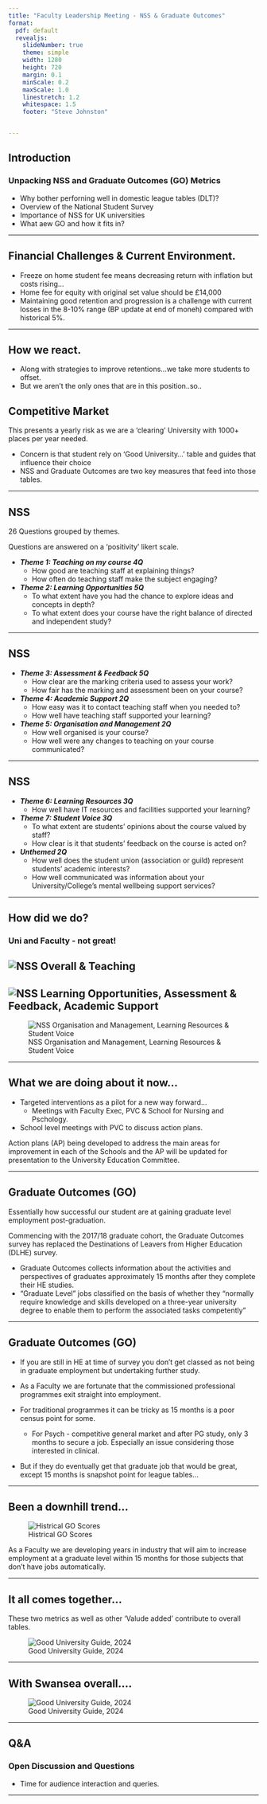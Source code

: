 ```yaml
---
title: "Faculty Leadership Meeting - NSS & Graduate Outcomes"
format: 
  pdf: default
  revealjs: 
    slideNumber: true
    theme: simple
    width: 1280
    height: 720
    margin: 0.1
    minScale: 0.2
    maxScale: 1.0
    linestretch: 1.2
    whitespace: 1.5
    footer: "Steve Johnston"


---
```


## Introduction
### Unpacking NSS and Graduate Outcomes (GO) Metrics

- Why bother perforning well in domestic league tables (DLT)?
- Overview of the National Student Survey
- Importance of NSS for UK universities
- What aew GO and how it fits in?

---

## Financial Challenges & Current Environment.

- Freeze on home student fee means decreasing return with inflation but costs rising…
- Home fee for equity with original set value should be £14,000
- Maintaining good retention and progression is a challenge with current losses in the 8-10% range (BP update at end of moneh) compared with historical 5%.

---

## How we react.

- Along with strategies to improve retentions...we take more students to offset.
- But we aren't the only ones that are in this position..so..

::: {.callout-tip}
# Competitive Market
This presents a yearly risk as we are a 'clearing' University with 1000+ places per year needed.
:::

- Concern is that student rely on 'Good University...' table and guides that influence their choice
- NSS and Graduate Outcomes are two key measures that feed into those tables.

---

## NSS

26 Questions grouped by themes.

Questions are answered on a 'positivity' likert scale.


* ***Theme 1: Teaching on my course 4Q***
  + How good are teaching staff at explaining things?
  + How often do teaching staff make the subject engaging?

* ***Theme 2: Learning Opportunities 5Q***
  + To what extent have you had the chance to explore ideas and concepts in depth?
  + To what extent does your course have the right balance of directed and independent study?
  
---

## NSS

* ***Theme 3: Assessment & Feedback 5Q***
  + How clear are the marking criteria used to assess your work?
  + How fair has the marking and assessment been on your course?
  
* ***Theme 4: Academic Support 2Q***
  + How easy was it to contact teaching staff when you needed to?
  + How well have teaching staff supported your learning?
  
* ***Theme 5: Organisation and Management 2Q***
  + How well organised is your course?
  + How well were any changes to teaching on your course communicated?
  
---

## NSS

* ***Theme 6: Learning Resources 3Q***
  + How well have IT resources and facilities supported your learning?

* ***Theme 7: Student Voice 3Q***
  + To what extent are students' opinions about the course valued by staff?
  + How clear is it that students' feedback on the course is acted on?
  
* ***Unthemed 2Q***
  + How well does the student union (association or guild) represent students' academic interests?
  + How well communicated was information about your University/College's mental wellbeing support services?
  
---

## How did we do?
### Uni and Faculty - not great!

![NSS Overall & Teaching](NSS_IM1.png)
---

![NSS Learning Opportunities, Assessment & Feedback, Academic Support](NSS_IM2.png)
---

![NSS Organisation and Management, Learning Resources & Student Voice](NSS_IM3.png)

---

## What we are doing about it now...

- Targeted interventions as a pilot for a new way forward...
  - Meetings with Faculty Exec, PVC & School for Nursing and Pschology.
- School level meetings with PVC to discuss action plans.

Action plans (AP) being developed to address the main areas for improvement in each of the Schools and the AP will be updated for presentation to the University Education Committee.

---

## Graduate Outcomes (GO)

Essentially how successful our student are at gaining graduate level employment post-graduation.


Commencing with the 2017/18 graduate cohort, the Graduate Outcomes survey has replaced the Destinations of Leavers from Higher Education (DLHE) survey. 

- Graduate Outcomes collects information about the activities and perspectives of graduates approximately 15 months after they complete their HE studies.
- "Graduate Level" jobs classified on the basis of whether they “normally require knowledge and skills developed on a three-year university degree to enable them to perform the associated tasks competently”

---

## Graduate Outcomes (GO)

- If you are still in HE at time of survey you don't get classed as not being in graduate employment but undertaking further study.

- As a Faculty we are fortunate that the commissioned professional programmes exit straight into employment.
- For traditional programmes it can be tricky as 15 months is a poor census point for some. 
  - For Psych - competitive general market and after PG study, only 3 months to secure a job. Especially an issue considering those interested in clinical.
  
- But if they do eventually get that graduate job that would be great, except 15 months is snapshot point for league tables...

---

## Been a downhill trend...

![Histrical GO Scores](GO_HISTORY.png)

As a Faculty we are developing years in industry that will aim to increase employment at a graduate level within 15 months for those subjects that don't have jobs automatically.

--- 

## It all comes together...

These two metrics as well as other 'Valude added' contribute to overall tables.

![Good University Guide, 2024](GUG_IM1.png)

---

## With Swansea overall....

![Good University Guide, 2024](GUG_IM2.png)

---

## Q&A
### Open Discussion and Questions

- Time for audience interaction and queries.

---